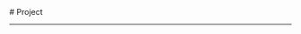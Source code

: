 
<BaseLayout title="Project">
  <BaseCard title="Project">
# Project

---

  </BaseCard>
  <ProjectCard
    title="小站1"
    desc="日记站"
    url="https://nahida.cfd"
    badge="Astro"
    target="_self"
  />
  <ProjectCard
    title="小站2"
    desc="博客站"
    url="https://sigewinne.us"
    badge="Astro"
    target="_self"
  />
</BaseLayout>
<ProjectJS />

